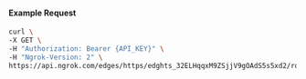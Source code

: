 #### Example Request

```bash
curl \
-X GET \
-H "Authorization: Bearer {API_KEY}" \
-H "Ngrok-Version: 2" \
https://api.ngrok.com/edges/https/edghts_32ELHqqxM9ZSjjV9gOAdS5s5xd2/routes/edghtsrt_32ELHokrfqrJY2A6woDOpEafX1a/ip_restriction
```
